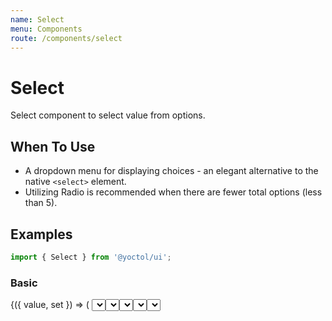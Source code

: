 ```yaml
---
name: Select
menu: Components
route: /components/select
---
```



# Select

Select component to select value from options.

## When To Use

- A dropdown menu for displaying choices - an elegant alternative to the native `<select>` element.
- Utilizing <Link to="/data-entry/radio">Radio</Link> is recommended when there are fewer total options (less than 5).

## Examples

```js
import { Select } from '@yoctol/ui';
```

### Basic

<Playground>
  <Value initial={{ label: 'Item 1', value: 1 }}>
    {({ value, set }) => (
      <Select
        value={value}
        onChange={set}
        options={[
          {
            label: 'Item 1',
            value: 1
          },
          {
            label: 'Item 2',
            value: 2
          },
          {
            label: 'Item 3',
            value: 3
          },
          {
            label: 'Item 4',
            value: 4
          },
          {
            label: 'Item 5',
            value: 5
          }
        ]}
      />
    )}
  </Value>
</Playground>

### isDisabled

<Playground>
  <Value initial={{ label: 'Item 1', value: 1 }}>
    {({ value, set }) => (
      <Select
        isDisabled
        value={value}
        onChange={set}
        options={[
          {
            label: 'Item 1',
            value: 1
          },
          {
            label: 'Item 2',
            value: 2
          },
          {
            label: 'Item 3',
            value: 3
          },
          {
            label: 'Item 4',
            value: 4
          },
          {
            label: 'Item 5',
            value: 5
          }
        ]}
      />
    )}
  </Value>
</Playground>

### With placeholder & isClearable

<Playground>
  <Value>
    {({ value, set }) => (
      <Select
        isClearable
        placeholder="どれ"
        value={value}
        onChange={set}
        options={[
          {
            label: 'Item 1',
            value: 1
          },
          {
            label: 'Item 2',
            value: 2
          },
          {
            label: 'Item 3',
            value: 3
          },
          {
            label: 'Item 4',
            value: 4
          },
          {
            label: 'Item 5',
            value: 5
          }
        ]}
      />
    )}
  </Value>
</Playground>

### Default Multiple Selection

<Playground>
  <Value>
    {({ value, set }) => (
      <Select
        isMulti
        placeholder="choose the flags"
        value={value}
        onChange={set}
        options={[
          {
            label: 'apple',
            value: 'apple'
          },
          {
            label: 'banana',
            value: 'banana'
          },
          {
            label: 'guava',
            value: 'guava'
          }]
        }
      />
    )}
  </Value>
</Playground>

### Multiple Selection with Text Style and No Delimiter

<Playground>
  <Value>
    {({ value, set }) => (
      <Select
        isMulti
        multiSelectMode="text"
        delimiter=""
        placeholder="choose the flags"
        value={value}
        onChange={set}
        options={[
          {
            label: 'i',
            value: 'i'
          },
          {
            label: 'g',
            value: 'g'
          },
          {
            label: 'm',
            value: 'm'
          },
          {
            label: 'u',
            value: 'u'
          },
          {
            label: 'y',
            value: 'y'
          }
        ]}
      />
    )}
  </Value>
</Playground>

## API

<PropsTable of={Select} />
